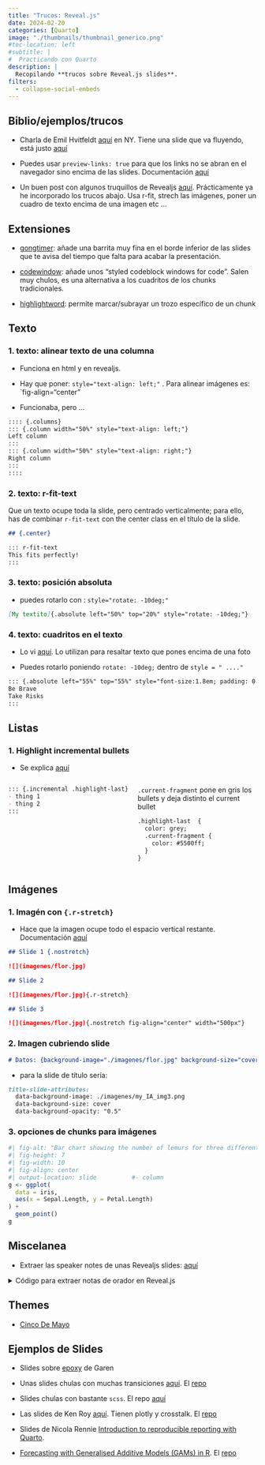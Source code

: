 ```yaml
---
title: "Trucos: Reveal.js"
date: 2024-02-20
categories: [Quarto]
image: "./thumbnails/thumbnail_generico.png"
#toc-location: left
#subtitle: | 
#  Practicando con Quarto
description: |
  Recopilando **trucos sobre Reveal.js slides**.
filters:
  - collapse-social-embeds
---
```



## Biblio/ejemplos/trucos

- Charla de Emil Hvitfeldt [aquí](https://fosstodon.org/@emilhvitfeldt/110889474433747611) en NY. Tiene una slide que va fluyendo, está justo [aquí](https://emilhvitfeldt.github.io/talk-nyr-slidecraft/#/quarto-revealjs-basics)

- Puedes usar `preview-links: true` para que los links no se abran en el navegador sino encima de las slides. Documentación [aquí](https://quarto.org/docs/presentations/revealjs/presenting.html#preview-links)


- Un buen post con algunos truquillos de Revealjs [aquí](https://emilhvitfeldt.com/post/slidecraft-layout/). Prácticamente ya he incorporado los trucos abajo. Usa r-fit, strech las imágenes, poner un cuadro de texto encima de una imagen etc ...



## Extensiones

- [gongtimer](https://github.com/andrie/quarto-gongtimer): añade una barrita muy fina en el borde inferior de las slides que te avisa del tiempo que falta para acabar la presentación.

- [codewindow](https://github.com/EmilHvitfeldt/quarto-revealjs-codewindow): añade unos "styled codeblock windows for code". Salen muy chulos, es una alternativa a los cuadritos de los chunks tradicionales.


- [highlightword](https://github.com/EmilHvitfeldt/quarto-revealjs-highlightword): permite marcar/subrayar un trozo específico de un chunk



## Texto

### 1. texto: alinear texto de una columna

- Funciona en html y en revealjs. 

- Hay que poner: `style="text-align: left;"` . Para alinear imágenes es: `fig-align="center"

- Funcionaba, pero ...

``` markdown
:::: {.columns}
::: {.column width="50%" style="text-align: left;"}
Left column
:::
::: {.column width="50%" style="text-align: right;"}
Right column
:::
::::
```


### 2. texto: r-fit-text

Que un texto ocupe toda la slide, pero centrado verticalmente; para ello, has de combinar `r-fit-text` con the center class en el título de la slide. 

```markdown
## {.center}

::: r-fit-text
This fits perfectly!
:::
```


### 3. texto: posición absoluta

- puedes rotarlo con : `style="rotate: -10deg;"`

```md
[My textito]{.absolute left="50%" top="20%" style="rotate: -10deg;"}
```


### 4. texto: cuadritos en el texto

- Lo vi [aquí](https://emilhvitfeldt.com/post/slidecraft-layout/#section). Lo utilizan para resaltar texto que pones encima de una foto

- Puedes rotarlo poniendo `rotate: -10deg;`  dentro de `style = " ...."`

```markdown
::: {.absolute left="55%" top="55%" style="font-size:1.8em; padding: 0.5em 1em; background-color: rgba(255, 255, 255, .5);"}
Be Brave  
Take Risks
:::
```


## Listas

### 1. Highlight incremental bullets

- Se explica [aquí](https://emilhvitfeldt.com/post/slidecraft-7-tips-and-tricks/#highlight-incremental-slides)


:::: {.columns}
::: {.column width="50%"}
```markdown
::: {.incremental .highlight-last}
- thing 1
- thing 2
:::
```
:::
::: {.column width="50%"}
`.current-fragment` pone en gris los bullets y deja distinto el current bullet


```markdown
.highlight-last  {
  color: grey;
  .current-fragment {
    color: #5500ff;
  }
}
```
:::
::::





## Imágenes

### 1. Imagén con `{.r-stretch}` 

- Hace que la imagen ocupe todo el espacio vertical restante. Documentación [aquí](https://quarto.org/docs/presentations/revealjs/advanced.html#stretch)

```markdown
## Slide 1 {.nostretch}

![](imagenes/flor.jpg)

## Slide 2

![](imagenes/flor.jpg){.r-stretch}

## Slide 3

![](imagenes/flor.jpg){.nostretch fig-align="center" width="500px"}
```

### 2. Imagen cubriendo slide


```markdown
# Datos: {background-image="./imagenes/flor.jpg" background-size="cover" background-opacity="0.5"}
```

- para la slide de título sería:

```markdown
title-slide-attributes:
  data-background-image: ./imagenes/my_IA_img3.png
  data-background-size: cover
  data-background-opacity: "0.5"
```

### 3. opciones de chunks para imágenes


```r
#| fig-alt: "Bar chart showing the number of lemurs for three different species"
#| fig-height: 7
#| fig-width: 10
#| fig-align: center
#| output-location: slide          #- column
g <- ggplot(
  data = iris,
  aes(x = Sepal.Length, y = Petal.Length)
) +
  geom_point()
g
```


## Miscelanea

- Extraer las speaker notes de unas Revealjs slides:  [aquí](https://github.com/melissavanbussel/posit-conf-2023)

<details>
<summary>Código para extraer notas de orador en Reveal.js</summary>
```r
# Read input from an external text file
input_text <- readLines("posit-conf-2023.qmd", warn = FALSE)

# Combine lines into a single string
input_text <- paste(input_text, collapse = "\n")

# Define the regular expression
regex_pattern <- ":::{\\.notes}\\n([^::]*)\\n:::"

# Extract notes using regex
notes <- gregexpr(regex_pattern, input_text, perl = TRUE)
notes <- regmatches(input_text, notes)

# Flatten the list of matches
notes <- unlist(notes)

# Clean up the notes
notes <- gsub(x = notes, pattern = ":::{\\.notes}\\n\\n", replacement = "", perl = TRUE)
notes <- gsub(x = notes, pattern = "\\n\\n:::", replacement = "", perl = TRUE)

# Print the extracted notes
for (note in notes) {
  cat("----------------------", "\n", note, "\n")
}
```
</details>


## Themes

- [Cinco De Mayo](https://github.com/EmilHvitfeldt/quarto-revealjs-cinco-de-mayo)


## Ejemplos de Slides

- Slides sobre [epoxy](https://github.com/gadenbuie/slides/tree/gh-pages/epoxy-super-glue) de Garen

- Unas slides chulas con muchas transiciones [aquí](https://melissavanbussel.quarto.pub/posit-conf-2023/). El [repo](https://github.com/melissavanbussel/posit-conf-2023)

- Slides chulas con bastante `scss`. El repo [aquí](https://github.com/rstats-wtf/wtf-project-oriented-workflow-slides/tree/main)

- Las slides de Ken Roy [aquí](https://deepshamenghani.github.io/posit_plotly_crosstalk/?utm_source=3mw.albert-rapp.de&utm_medium=referral&utm_campaign=3mw-exciting-news-from-posit-conf-2023#/title-slide). Tienen plotly y crosstalk. El [repo](https://github.com/deepshamenghani/posit_plotly_crosstalk)


- Slides de Nicola Rennie [Introduction to reproducible reporting with Quarto](https://nrennie.rbind.io/talks/rladies-edinburgh-quarto/slides#/title-slide).

- [Forecasting with Generalised Additive Models (GAMs) in R](https://github.com/nrennie/f4sg-gams). El [repo](https://github.com/nrennie/f4sg-gams)
